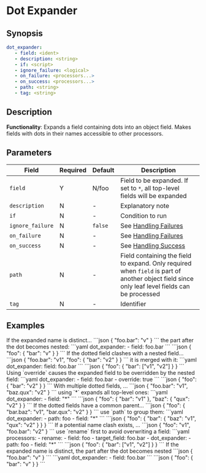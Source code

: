 # Dot Expander

## Synopsis

```yaml {2}
dot_expander:
   - field: <ident>
   - description: <string>
   - if: <script>
   - ignore_failure: <logical>
   - on_failure: <processors...>
   - on_success: <processors...>
   - path: <string>
   - tag: <string>
```

## Description

**Functionality**: Expands a field containing dots into an object field. Makes fields with dots in their names accessible to other processors.

## Parameters

|Field|Required|Default|Description|
|---|---|---|---|
|`field`|Y|N/foo|Field to be expanded. If set to `*`, all top-level fields will be expanded|
|`description`|N|-|Explanatory note|
|`if`|N|-|Condition to run|
|`ignore_failure`|N|`false`|See [Handling Failures](../handling-failures.mdx)|
|`on_failure`|N|-|See [Handling Failures](../handling-failures.mdx)|
|`on_success`|N|-|See [Handling Success](../handling-success.mdx)|
|`path`|N|-|Field containing the field to expand. Only required when `field` is part of another object field since only leaf level fields can be processed|
|`tag`|N|-|Identifier|

## Examples

<ExampleTable>
   <Description>
      If the expanded name is distinct...
   </Description>
   <SampleCode>
      ```json
      {
         "foo.bar": "v"
      }
      ```
   </SampleCode>
   <Description>
      the part after the dot becomes nested:
   </Description>
   <SampleCode>
      ```yaml
      dot_expander:
         - field: foo.bar
      ```
      ```json
      {
         "foo": {
            "bar": "v"
         }
      }
      ```
   </SampleCode>

   <Description>
      If the dotted field clashes with a nested field...
   </Description>
   <SampleCode>
   ```json
   {
      "foo.bar": "v1",
      "foo": {
         "bar": "v2"
      }
   }
   ```
   </SampleCode>
   <Description>
      it is merged with it:
   </Description>
   <SampleCode>
      ```yaml
      dot_expander:
         field: foo.bar
      ```
      ```json
      {
         "foo": {
            "bar": ["v1", "v2"]
         }
      }
      ```
   </SampleCode>

   <Description>
      Using `override` causes the expanded field to be overridden by the nested field:
   </Description>
   <SampleCode>
      ```yaml
      dot_expander:
         - field: foo.bar
         - override: true
      ```
      ```json
      {
         "foo": {
            "bar": "v2"
         }
      }
      ```
   </SampleCode>

   <Description>
      With multiple dotted fields, ...
   </Description>
   <SampleCode>
      ```json
      {
         "foo.bar": "v1",
         "baz.qux": "v2"
      }
      ```
   </SampleCode>
   <Description>
      using `*` expands all top-level ones:
   </Description>
   <SampleCode>
      ```yaml
      dot_expander:
         - field: "*"
      ```
      ```json
      {
         "foo": {
            "bar": "v1"
         },
         "baz": {
            "qux": "v2"
         }
      }
      ```
   </SampleCode>

   <Description>
      If the dotted fields have a common parent...
   </Description>
   <SampleCode>
      ```json
      {
         "foo": {
            "bar.baz": "v1",
            "bar.qux": "v2"
         }
      }
      ```
   </SampleCode>
   <Description>
      use `path` to group them:
   </Description>
   <SampleCode>
      ```yaml
      dot_expander:
         - path: foo
         - field: "*"
      ```
      ```json
      {
         "foo": {
            "bar": {
               "baz": "v1",
               "qux": "v2"
            }
         }
      }
      ```
   </SampleCode>

   <Description>
      If a potential name clash exists, ...
   </Description>
   <SampleCode>
      ```json
      {
         "foo": "v1",
         "foo.bar": "v2"
      }
      ```
   </SampleCode>
   <Description>
      use `rename` first to avoid overwriting a field:
   </Description>
   <SampleCode>
      ```yaml
      processors:
         - rename:
            - field: foo
            - target_field: foo.bar
         - dot_expander:
            - path: foo
            - field: "*"
      ```
      ```json
      {
         "foo": {
            "bar": ["v1", "v2"]
         }
      }
      ```
   </SampleCode>
</ExampleTable>

<Card shadow='tl'>
	<CardHeader>
		If the expanded name is distinct, the part after the dot becomes nested
	</CardHeader>
	<CardBody>
      ```json
      {
         "foo.bar": "v"
      }
      ```
      ```yaml
      dot_expander:
         - field: foo.bar
      ```
      ```json
      {
         "foo": {
            "bar": "v"
         }
      }
      ```
	</CardBody>
</Card>
